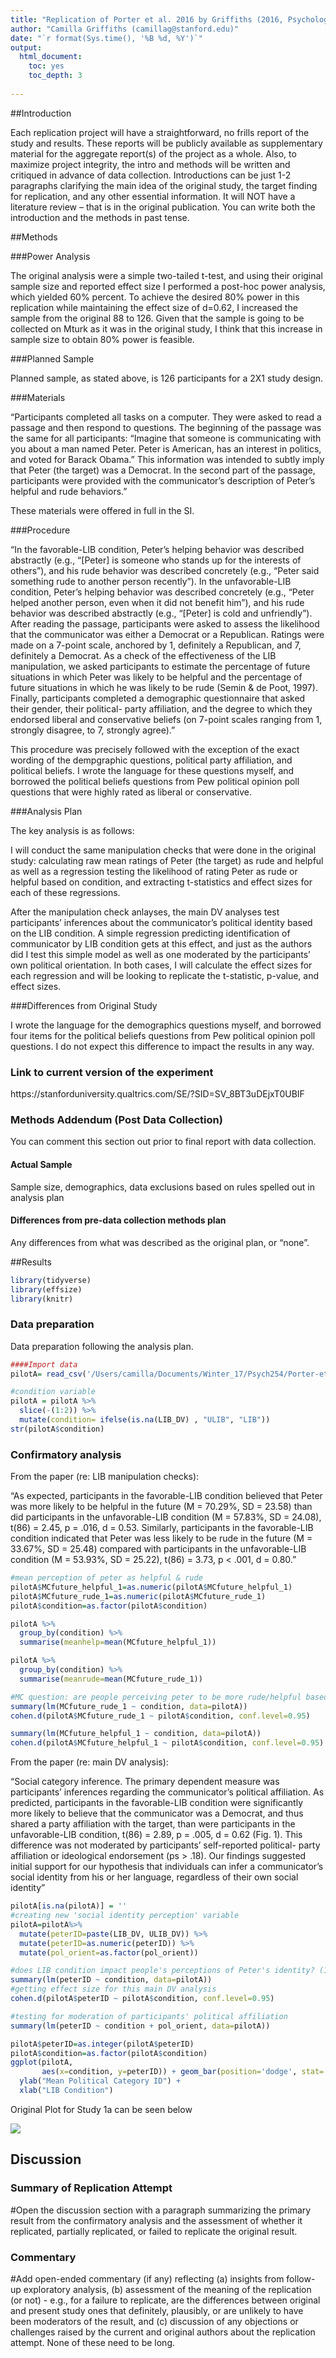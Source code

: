 ```yaml
---
title: "Replication of Porter et al. 2016 by Griffiths (2016, Psychological Science)"
author: "Camilla Griffiths (camillag@stanford.edu)"
date: "`r format(Sys.time(), '%B %d, %Y')`"
output:
  html_document:
    toc: yes
    toc_depth: 3
 
---
```


<!-- Replication reports should all use this template to standardize reporting across projects.  These reports will be public supplementary materials that accompany the summary report(s) of the aggregate results. -->

##Introduction

Each replication project will have a straightforward, no frills report of the study and results.  These reports will be publicly available as supplementary material for the aggregate report(s) of the project as a whole.  Also, to maximize project integrity, the intro and methods will be written and critiqued in advance of data collection.  Introductions can be just 1-2 paragraphs clarifying the main idea of the original study, the target finding for replication, and any other essential information.  It will NOT have a literature review -- that is in the original publication. You can write both the introduction and the methods in past tense.  


##Methods

###Power Analysis

The original analysis were a simple two-tailed t-test, and using their original sample size and reported effect size I performed a post-hoc power analysis, which yielded 60% percent. To achieve the desired 80% power in this replication while maintaining the effect size of d=0.62, I increased the sample from the original 88 to 126.  Given that the sample is going to be collected on Mturk as it was in the original study, I think that this increase in sample size to obtain 80% power is feasible. 

###Planned Sample

Planned sample, as stated above, is 126 participants for a 2X1 study design. 

###Materials

"Participants completed all tasks on a computer. They were asked to read a passage and then respond to questions. The beginning of the passage was the same for all participants: “Imagine that someone is communicating with you about a man named Peter. Peter is American, has an interest in politics, and voted for Barack Obama.” This information was intended to subtly imply that Peter (the target) was a Democrat. In the second part of the passage, participants were provided with the communicator’s description of Peter’s helpful and rude behaviors." 

These materials were offered in full in the SI. 

###Procedure	

"In the favorable-LIB condition, Peter’s helping behavior was described abstractly (e.g., “[Peter] is someone who stands up for the interests of others”), and his rude behavior was described concretely (e.g., “Peter said something rude to another person recently”). In the unfavorable-LIB condition, Peter’s helping behavior was described concretely (e.g., “Peter helped another person, even when it did not benefit him”), and his rude behavior was described abstractly (e.g., “[Peter] is cold and unfriendly”). After reading the passage, participants were asked to assess the likelihood that the communicator was either a Democrat or a Republican. Ratings were made on a 7-point scale, anchored by 1, definitely a Republican, and 7, definitely a Democrat. As a check of the effectiveness of the LIB manipulation, we asked participants to estimate the percentage of future situations in which Peter was likely to be helpful and the percentage of future situations in which he was likely to be rude (Semin & de Poot, 1997). Finally, participants completed a demographic questionnaire that asked their gender, their political- party affiliation, and the degree to which they endorsed liberal and conservative beliefs (on 7-point scales ranging from 1, strongly disagree, to 7, strongly agree)." 

This procedure was precisely followed with the exception of the exact wording of the dempgraphic questions, political party affiliation, and political beliefs. I wrote the language for these questions myself, and borrowed the political beliefs questions from Pew political opinion poll questions that were highly rated as liberal or conservative. 

###Analysis Plan

The key analysis is as follows: 

I will conduct the same manipulation checks that were done in the original study: calculating raw mean ratings of Peter (the target) as rude and helpful as well as a regression testing the likelihood of rating Peter as rude or helpful based on condition, and extracting t-statistics and effect sizes for each of these regressions. 

After the manipulation check anlayses, the main DV analyses test participants' inferences about the communicator's political identity based on the LIB condition. A simple regression predicting identification of communicator by LIB condition gets at this effect, and just as the authors did I test this simple model as well as one moderated by the participants' own political orientation. In both cases, I will calculate the effect sizes for each regression and will be looking to replicate the t-statistic, p-value, and effect sizes. 


###Differences from Original Study

I wrote the language for the demographics questions myself, and borrowed four items for the political beliefs questions from Pew political opinion poll questions. I do not expect this difference to impact the results in any way. 

### Link to current version of the experiment 

https://stanforduniversity.qualtrics.com/SE/?SID=SV_8BT3uDEjxT0UBIF 



### Methods Addendum (Post Data Collection)

You can comment this section out prior to final report with data collection.

#### Actual Sample
  Sample size, demographics, data exclusions based on rules spelled out in analysis plan

#### Differences from pre-data collection methods plan
  Any differences from what was described as the original plan, or “none”.


##Results

```r
library(tidyverse)
library(effsize)
library(knitr)
```

### Data preparation

Data preparation following the analysis plan.
	
```r
####Import data
pilotA= read_csv('/Users/camilla/Documents/Winter_17/Psych254/Porter-etal2016/experiment/pilot1data.csv')

#condition variable
pilotA = pilotA %>%
  slice(-(1:2)) %>%
  mutate(condition= ifelse(is.na(LIB_DV) , "ULIB", "LIB"))
str(pilotA$condition)
```

### Confirmatory analysis

From the paper (re: LIB manipulation checks): 

"As expected, participants in
the favorable-LIB condition believed that Peter was more
likely to be helpful in the future (M = 70.29%, SD = 23.58)
than did participants in the unfavorable-LIB condition
(M = 57.83%, SD = 24.08), t(86) = 2.45, p = .016, d = 0.53.
Similarly, participants in the favorable-LIB condition indicated
that Peter was less likely to be rude in the future
(M = 33.67%, SD = 25.48) compared with participants in
the unfavorable-LIB condition (M = 53.93%, SD = 25.22),
t(86) = 3.73, p < .001, d = 0.80."

```r

#mean perception of peter as helpful & rude
pilotA$MCfuture_helpful_1=as.numeric(pilotA$MCfuture_helpful_1)
pilotA$MCfuture_rude_1=as.numeric(pilotA$MCfuture_rude_1)
pilotA$condition=as.factor(pilotA$condition)

pilotA %>%
  group_by(condition) %>%
  summarise(meanhelp=mean(MCfuture_helpful_1)) 

pilotA %>%
  group_by(condition) %>%
  summarise(meanrude=mean(MCfuture_rude_1))

#MC question: are people perceiving peter to be more rude/helpful based on condition?
summary(lm(MCfuture_rude_1 ~ condition, data=pilotA))
cohen.d(pilotA$MCfuture_rude_1 ~ pilotA$condition, conf.level=0.95)

summary(lm(MCfuture_helpful_1 ~ condition, data=pilotA))
cohen.d(pilotA$MCfuture_helpful_1 ~ pilotA$condition, conf.level=0.95)


```

From the paper (re: main DV analysis): 

"Social category inference. The primary dependent
measure was participants’ inferences regarding the communicator’s
political affiliation. As predicted, participants
in the favorable-LIB condition were significantly more
likely to believe that the communicator was a Democrat,
and thus shared a party affiliation with the target, than
were participants in the unfavorable-LIB condition,
t(86) = 2.89, p = .005, d = 0.62 (Fig. 1). This difference
was not moderated by participants’ self-reported political-
party affiliation or ideological endorsement (ps > .18).
Our findings suggested initial support for our hypothesis
that individuals can infer a communicator’s social identity
from his or her language, regardless of their own social
identity"

```r
pilotA[is.na(pilotA)] = ''
#creating new 'social identity perception' variable
pilotA=pilotA%>%
  mutate(peterID=paste(LIB_DV, ULIB_DV)) %>%
  mutate(peterID=as.numeric(peterID)) %>%
  mutate(pol_orient=as.factor(pol_orient))

#does LIB condition impact people's perceptions of Peter's identity? (1=definitely a democrat, 7=definitely a republican)
summary(lm(peterID ~ condition, data=pilotA))
#getting effect size for this main DV analysis 
cohen.d(pilotA$peterID ~ pilotA$condition, conf.level=0.95)

#testing for moderation of participants' political affiliation 
summary(lm(peterID ~ condition + pol_orient, data=pilotA))

```

```r
pilotA$peterID=as.integer(pilotA$peterID)
pilotA$condition=as.factor(pilotA$condition)
ggplot(pilotA, 
       aes(x=condition, y=peterID)) + geom_bar(position='dodge', stat='identity')+
  ylab("Mean Political Category ID") + 
  xlab("LIB Condition")
```


Original Plot for Study 1a can be seen below

![](~/Documents/Winter_17/Psych254/Porter-etal2016/experiment/original_plot.png) 


## Discussion

### Summary of Replication Attempt

#Open the discussion section with a paragraph summarizing the primary result from the confirmatory analysis and the assessment of whether it replicated, partially replicated, or failed to replicate the original result.  

### Commentary

#Add open-ended commentary (if any) reflecting (a) insights from follow-up exploratory analysis, (b) assessment of the meaning of the replication (or not) - e.g., for a failure to replicate, are the differences between original and present study ones that definitely, plausibly, or are unlikely to have been moderators of the result, and (c) discussion of any objections or challenges raised by the current and original authors about the replication attempt.  None of these need to be long.
